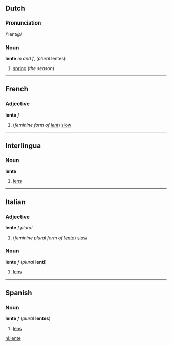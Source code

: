 ==Dutch==
===Pronunciation===
/'lent@/

===Noun===
'''lente''' ''m and f'', (''plural'' lentes)

#[[spring]] (''the season'')

<!--Traditionally the first of the four [[season]]s, typically regarded as being from [[March]] 21 to [[June]] 20 in Northern [[Hemisphere]] regions and from [[September]] 21 to [[December]] 20 in Southern Hemisphere regions.
====Translation====
*[[English]]: [[spring]]
*[[Estonian]]: [[kevad]]
*[[Finnish]]: [[kevät]]
*[[French]]: [[printemps]]
*[[German]]: [[Frühjahr]] ''n'', [[Frühling]] ''m'', [[Lenz]] ''m''
*[[Hebrew]]: [[אביב]]
*[[Hungarian]]: [[tavasz]]
*[[Interlingua]]: [[primavera]]
*[[Polish]]: [[wiosna]]
*[[Spanish]]: [[primavera]]
*[[Yiddish]]: [[פרילינג]]
-->

----
<!-- [[alien vs predator syndrome]] -->
==French==
===Adjective===
'''lente''' ''f''

#(''feminine form of [[lent#French|lent]]'') [[slow]]
<!--
====Translations====
*[[Dutch]]: [[traag]], [[langzaam]] 
*[[German]]: [[langsam]]
*[[Hebrew]]: [[איטית]]
-->
----
==Interlingua==
===Noun===
'''lente'''

#[[lens]]

<!--
#Object, usually of glass, that focuses or defocuses the light that passes through it
====Translations====
*[[English]]: [[lens]]
*[[Dutch]]: [[lens]]
*[[German]]: [[Linse]] ''f''
*[[Hebrew]]: [[עדשה]]
*[[Polish]]: [[soczewka]] ''f''
*[[Yiddish]]: [[לינז]] (also [[אָפטיש גלאָז]])
-->
----
==Italian==
===Adjective===
'''lente''' ''f plural''

#(''feminine plural form of [[lento#Italian|lento]]'') [[slow]]

===Noun===
'''lente''' ''f'' (''plural'' '''lenti''')

#[[lens]]
<!--
#Object, usually of glass, that focuses or defocuses the light that passes through it
====Translations====
*[[English]]: [[lens]]
*[[Dutch]]: [[lens]]
*[[German]]: [[Linse]] ''f''
*[[Hebrew]]: [[עדשה]]
*[[Polish]]: [[soczewka]] ''f''
*[[Yiddish]]: [[לינז]] (also [[אָפטיש גלאָז]])
-->
----
==Spanish==
===Noun===
'''lente''' ''f'' (''plural'' '''lentes''')

#[[lens]]
<!--
#Object, usually of glass, that focuses or defocuses the light that passes through it
====Translations====
*[[English]]: [[lens]]
*[[Dutch]]: [[lens]]
*[[German]]: [[Linse]] ''f''
*[[Hebrew]]: [[עדשה]]
*[[Polish]]: [[soczewka]] ''f''
*[[Yiddish]]: [[לינז]] (also [[אָפטיש גלאָז]])
-->

[[nl:lente]]